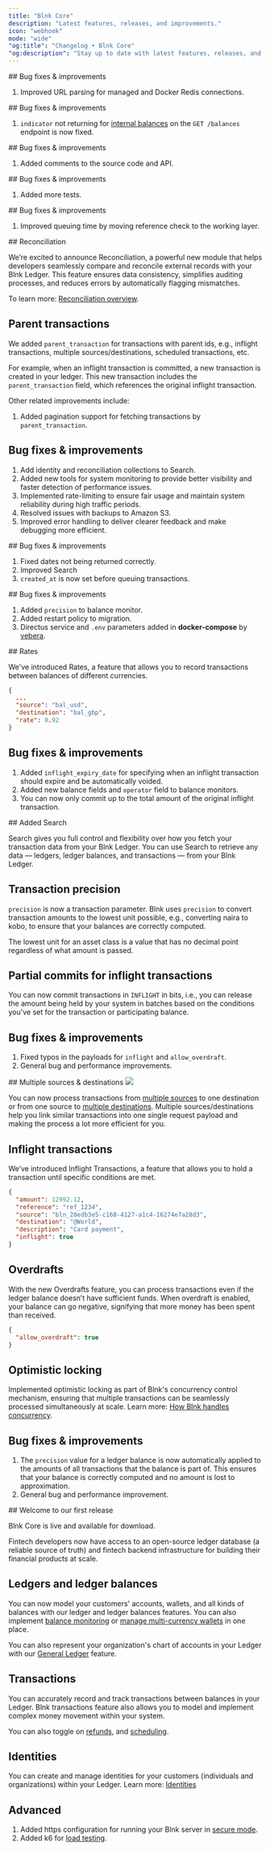 ```yaml
---
title: "Blnk Core"
description: "Latest features, releases, and improvements."
icon: "webhook"
mode: "wide"
"og:title": "Changelog • Blnk Core"
"og:description": "Stay up to date with latest features, releases, and improvement to Blnk Core."
---
```


<Update label="Dec 23, 2024" description="v0.7.41">
  ## Bug fixes & improvements

  1. Improved URL parsing for managed and Docker Redis connections.
</Update>

<Update label="Nov 12, 2024" description="v0.7.4">
  ## Bug fixes & improvements

  1. `indicator` not returning for [internal balances](/balances/internal-balances) on the `GET /balances` endpoint is now fixed.
</Update>

<Update label="Oct 11, 2024" description="v0.7.3">
  ## Bug fixes & improvements

  1. Added comments to the source code and API. 
</Update>

<Update label="Sep 10, 2024" description="v0.7.2">
  ## Bug fixes & improvements

  1. Added more tests.
</Update>

<Update label="Sep 9, 2024" description="v0.7.1">
  ## Bug fixes & improvements

  1. Improved queuing time by moving reference check to the working layer.
</Update>

<Update label="Sep 9, 2024" description="v0.7.0">
  ## Reconciliation

  We’re excited to announce Reconciliation, a powerful new module that helps developers seamlessly compare and reconcile external records with your Blnk Ledger. This feature ensures data consistency, simplifies auditing processes, and reduces errors by automatically flagging mismatches.

  To learn more: [Reconciliation overview](/reconciliations/overview).

  ## Parent transactions

  We added `parent_transaction` for transactions with parent ids, e.g., inflight transactions, multiple sources/destinations, scheduled transactions, etc.

  For example, when an inflight transaction is committed, a new transaction is created in your ledger. This new transaction includes the `parent_transaction` field, which references the original inflight transaction.  

  Other related improvements include:
  1. Added pagination support for fetching transactions by `parent_transaction`.

  ## Bug fixes & improvements

  1. Add identity and reconciliation collections to Search.
  2. Added new tools for system monitoring to provide better visibility and faster detection of performance issues.
  3. Implemented rate-limiting to ensure fair usage and maintain system reliability during high traffic periods.
  4. Resolved issues with backups to Amazon S3.
  5. Improved error handling to deliver clearer feedback and make debugging more efficient.
</Update>

<Update label="Jun 10, 2024" description="v0.6.4">
  ## Bug fixes & improvements
  
  1. Fixed dates not being returned correctly.
  2. Improved Search
  3. `created_at` is now set before queuing transactions.
</Update>

<Update label="Jun 9, 2024" description="v0.6.3">
  ## Bug fixes & improvements

  1. Added `precision` to balance monitor.
  2. Added restart policy to migration.
  3. Directus service and `.env` parameters added in **docker-compose** by [vebera](https://github.com/vebera).
</Update>

<Update label="May 3, 2024" description="v0.6.2">
  ## Rates

  We've introduced Rates, a feature that allows you to record transactions between balances of different currencies. 

  ```json Applying rates {5}
  {
    ...
    "source": "bal_usd",
    "destination": "bal_gbp",
    "rate": 0.92
  }
  ```

  ## Bug fixes & improvements
  1. Added `inflight_expiry_date` for specifying when an inflight transaction should expire and be automatically voided.
  2. Added new balance fields and `operator` field to balance monitors.
  3. You can now only commit up to the total amount of the original inflight transaction. 
</Update>

<Update label="Apr 12, 2024" description="v0.6.1">
  ## Added Search

  Search gives you full control and flexibility over how you fetch your transaction data from your Blnk Ledger. You can use Search to retrieve any data — ledgers, ledger balances, and transactions — from your Blnk Ledger.

  ## Transaction precision

  `precision` is now a transaction parameter. Blnk uses `precision` to convert transaction amounts to the lowest unit possible, e.g., converting naira to kobo, to ensure that your balances are correctly computed. 

  <Tip>The lowest unit for an asset class is a value that has no decimal point regardless of what amount is passed.</Tip>

  ## Partial commits for inflight transactions

  You can now commit transactions in `INFLIGHT` in bits, i.e., you can release the amount being held by your system in batches based on the conditions you've set for the transaction or participating balance. 

  ## Bug fixes & improvements
  1. Fixed typos in the payloads for `inflight` and `allow_overdraft`.
  2. General bug and performance improvements.
</Update>

<Update label="Apr 8, 2024" description="v0.6.0">
  ## Multiple sources & destinations

  <Frame>
    <img src="/images/multiple-sources.png" />
  </Frame>

  You can now process transactions from [multiple sources](/transactions/multiple-sources) to one destination or from one source to [multiple destinations](/transactions/multiple-destinations). Multiple sources/destinations help you link similar transactions into one single request payload and making the process a lot more efficient for you. 

  ## Inflight transactions

  We’ve introduced Inflight Transactions, a feature that allows you to hold a transaction until specific conditions are met.

  ```json Enable inflight {7}
  {
    "amount": 12992.12,
    "reference": "ref_1234",
    "source": "bln_28edb3e5-c168-4127-a1c4-16274e7a28d3",
    "destination": "@World",
    "description": "Card payment",
    "inflight": true
  }
  ```

  ## Overdrafts

  With the new Overdrafts feature, you can process transactions even if the ledger balance doesn’t have sufficient funds. When overdraft is enabled, your balance can go negative, signifying that more money has been spent than received.

  ```json Enable overdraft
  {
    "allow_overdraft": true
  }
  ```

  ## Optimistic locking

  Implemented optimistic locking as part of Blnk's concurrency control mechanism, ensuring that multiple transactions can be seamlessly processed simultaneously at scale. Learn more: [How Blnk handles concurrency](/resources/concurrency).

  ## Bug fixes & improvements

  1. The `precision` value for a ledger balance is now automatically applied to the amounts of all transactions that the balance is part of. This ensures that your balance is correctly computed and no amount is lost to approximation.
  2. General bug and performance improvement.
</Update>

<Update label="Mar 25, 2024" description="v0.5.0">
  ## Welcome to our first release

  Blnk Core is live and available for download. 

  Fintech developers now have access to an open-source ledger database (a reliable source of truth) and fintech backend infrastructure for building their financial products at scale.

  ## Ledgers and ledger balances

  You can now model your customers' accounts, wallets, and all kinds of balances with our ledger and ledger balances features. You can also implement [balance monitoring](/balances/balance-monitoring) or [manage multi-currency wallets](/balances/asset-classes) in one place.

  You can also represent your organization's chart of accounts in your Ledger with our [General Ledger](/ledgers/general-ledger) feature.

  ## Transactions

  You can accurately record and track transactions between balances in your Ledger. Blnk transactions feature also allows you to model and implement complex money movement within your system.

  You can also toggle on [refunds](/transactions/refunds), and [scheduling](/transactions/scheduling).

  ## Identities

  You can create and manage identities for your customers (individuals and organizations) within your Ledger. Learn more: [Identities](/identities/introduction)

  ## Advanced

  1. Added https configuration for running your Blnk server in [secure mode](/advanced/enable-https).
  2. Added k6 for [load testing](/advanced/load-testing).
</Update>